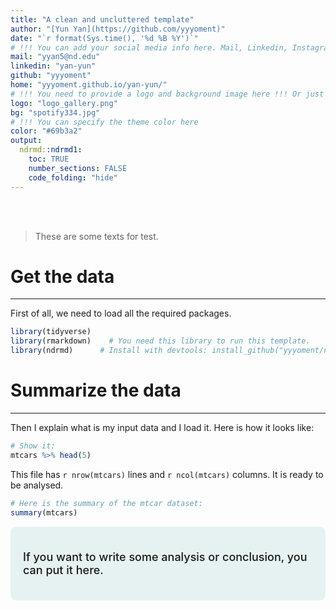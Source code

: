 ```yaml
---
title: "A clean and uncluttered template"
author: "[Yun Yan](https://github.com/yyyoment)"
date: "`r format(Sys.time(), '%d %B %Y')`"
# !!! You can add your social media info here. Mail, Linkedin, Instagram, Github, Twitter are now available. Or just delete the field for no social media icon.
mail: "yyan5@nd.edu"
linkedin: "yan-yun"
github: "yyyoment"
home: "yyyoment.github.io/yan-yun/"
# !!! You need to provide a logo and background image here !!! Or just delete the field for no image
logo: "logo_gallery.png"
bg: "spotify334.jpg"
# !!! You can specify the theme color here
color: "#69b3a2"
output:
  ndrmd::ndrmd1:
    toc: TRUE
    number_sections: FALSE
    code_folding: "hide"
---
```


<style>
div.color {
    background-color:rgba(105, 179, 172, 0.15); 
    border-radius: 9px; 
    padding: 20px;
    font-weight:500;
    font-size: 18px;
}
</style>

<br><br>

> These are some texts for test.

# Get the data
***
First of all, we need to load all the required packages.
```r
library(tidyverse)
library(rmarkdown)    # You need this library to run this template.
library(ndrmd)      # Install with devtools: install_github("yyyoment/ndrmd", force=TRUE)
```

# Summarize the data
***
Then I explain what is my input data and I load it. Here is how it looks like:
```r
# Show it:
mtcars %>% head(5)
```

This file has `r nrow(mtcars)` lines and `r ncol(mtcars)` columns. It is ready to be analysed.

```r
# Here is the summary of the mtcar dataset:
summary(mtcars)
```

<div class="color">
If you want to write some analysis or conclusion, you can put it here.
</div>

